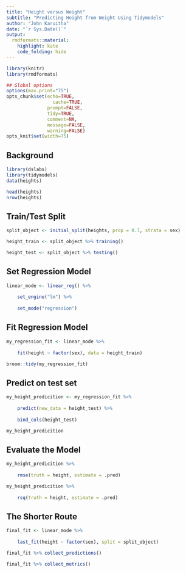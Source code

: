 ```yaml
---
title: "Height versus Weight"
subtitle: "Predicting Height from Weight Using Tidymodels"
author: "John Karuitha"
date: "`r Sys.Date()`"
output:
  rmdformats::material:
    highlight: kate
    code_folding: hide
---
```



```r
library(knitr)
library(rmdformats)

## Global options
options(max.print="75")
opts_chunk$set(echo=TRUE,
	             cache=TRUE,
               prompt=FALSE,
               tidy=TRUE,
               comment=NA,
               message=FALSE,
               warning=FALSE)
opts_knit$set(width=75)
```

## **Background**

```r
library(dslabs)
library(tidymodels)
data(heights)

head(heights)
nrow(heights)
```

## Train/Test Split

```r
split_object <- initial_split(heights, prop = 0.7, strata = sex)

height_train <- split_object %>% training()

height_test <- split_object %>% testing()
```


## Set Regression Model

```r
linear_mode <- linear_reg() %>% 
    
    set_engine("lm") %>% 
    
    set_mode("regression")
```

## Fit Regression Model

```r
my_regression_fit <- linear_mode %>% 
    
    fit(height ~ factor(sex), data = height_train)

broom::tidy(my_regression_fit)
```

## Predict on test set 

```r
my_height_predicition <- my_regression_fit %>% 
    
    predict(new_data = height_test) %>% 
    
    bind_cols(height_test)

my_height_predicition
```

## Evaluate the Model

```r
my_height_predicition %>% 
    
    rmse(truth = height, estimate = .pred)

my_height_predicition %>% 
    
    rsq(truth = height, estimate = .pred)
```

## The Shorter Route

```r
final_fit <- linear_mode %>% 
    
    last_fit(height ~ factor(sex), split = split_object)

final_fit %>% collect_predictions()

final_fit %>% collect_metrics()
```

